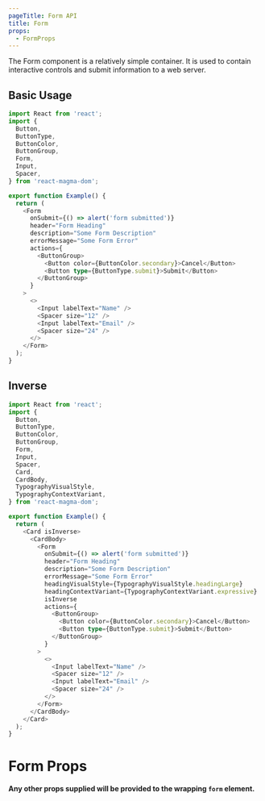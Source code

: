 ```yaml
---
pageTitle: Form API
title: Form
props:
  - FormProps
---
```



<PageContent componentName="form" type="api">

<LeadParagraph>
  The Form component is a relatively simple container. It is used to contain
  interactive controls and submit information to a web server.
</LeadParagraph>

## Basic Usage

```typescript
import React from 'react';
import {
  Button,
  ButtonType,
  ButtonColor,
  ButtonGroup,
  Form,
  Input,
  Spacer,
} from 'react-magma-dom';

export function Example() {
  return (
    <Form
      onSubmit={() => alert('form submitted')}
      header="Form Heading"
      description="Some Form Description"
      errorMessage="Some Form Error"
      actions={
        <ButtonGroup>
          <Button color={ButtonColor.secondary}>Cancel</Button>
          <Button type={ButtonType.submit}>Submit</Button>
        </ButtonGroup>
      }
    >
      <>
        <Input labelText="Name" />
        <Spacer size="12" />
        <Input labelText="Email" />
        <Spacer size="24" />
      </>
    </Form>
  );
}
```

## Inverse

```typescript
import React from 'react';
import {
  Button,
  ButtonType,
  ButtonColor,
  ButtonGroup,
  Form,
  Input,
  Spacer,
  Card,
  CardBody,
  TypographyVisualStyle,
  TypographyContextVariant,
} from 'react-magma-dom';

export function Example() {
  return (
    <Card isInverse>
      <CardBody>
        <Form
          onSubmit={() => alert('form submitted')}
          header="Form Heading"
          description="Some Form Description"
          errorMessage="Some Form Error"
          headingVisualStyle={TypographyVisualStyle.headingLarge}
          headingContextVariant={TypographyContextVariant.expressive}
          isInverse
          actions={
            <ButtonGroup>
              <Button color={ButtonColor.secondary}>Cancel</Button>
              <Button type={ButtonType.submit}>Submit</Button>
            </ButtonGroup>
          }
        >
          <>
            <Input labelText="Name" />
            <Spacer size="12" />
            <Input labelText="Email" />
            <Spacer size="24" />
          </>
        </Form>
      </CardBody>
    </Card>
  );
}
```

# Form Props

**Any other props supplied will be provided to the wrapping `form` element.**

<FormProps />

</PageContent>
